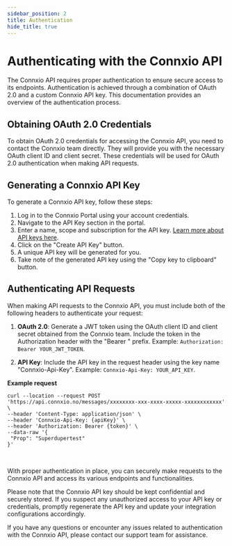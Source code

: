 ```yaml
---
sidebar_position: 2
title: Authentication
hide_title: true
---
```


# Authenticating with the Connxio API

The Connxio API requires proper authentication to ensure secure access to its endpoints. Authentication is achieved through a combination of OAuth 2.0 and a custom Connxio API key. This documentation provides an overview of the authentication process.

## Obtaining OAuth 2.0 Credentials

To obtain OAuth 2.0 credentials for accessing the Connxio API, you need to contact the Connxio team directly. They will provide you with the necessary OAuth client ID and client secret. These credentials will be used for OAuth 2.0 authentication when making API requests.

## Generating a Connxio API Key

To generate a Connxio API key, follow these steps:

1. Log in to the Connxio Portal using your account credentials.
2. Navigate to the API Key section in the portal.
3. Enter a name, scope and subscription for the API key. [Learn more about API keys here](/connxio-portal/apikey).
4. Click on the "Create API Key" button.
5. A unique API key will be generated for you.
6. Take note of the generated API key using the "Copy key to clipboard" button.

## Authenticating API Requests

When making API requests to the Connxio API, you must include both of the following headers to authenticate your request:

1. **OAuth 2.0**: Generate a JWT token using the OAuth client ID and client secret obtained from the Connxio team. Include the token in the Authorization header with the "Bearer " prefix.
   Example: `Authorization: Bearer YOUR_JWT_TOKEN`.

2. **API Key**: Include the API key in the request header using the key name "Connxio-Api-Key".
   Example: `Connxio-Api-Key: YOUR_API_KEY`.


**Example request**
```curl
curl --location --request POST 'https://api.connxio.no/messages/xxxxxxxx-xxx-xxxx-xxxxx-xxxxxxxxxxxx' \
--header 'Content-Type: application/json' \
--header 'Connxio-Api-Key: {apiKey}' \
--header 'Authorization: Bearer {token}' \
--data-raw '{
 "Prop": "Superdupertest"
}'
```

<br />

With proper authentication in place, you can securely make requests to the Connxio API and access its various endpoints and functionalities.

Please note that the Connxio API key should be kept confidential and securely stored. If you suspect any unauthorized access to your API key or credentials, promptly regenerate the API key and update your integration configurations accordingly.

If you have any questions or encounter any issues related to authentication with the Connxio API, please contact our support team for assistance.

